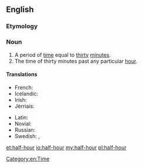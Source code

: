 ==English==

===Etymology===
{{prefix|half|hour}}

===Noun===
{{en-noun|head=[[half]]-[[hour]]}}

# A period of [[time]] equal to [[thirty]] [[minute]]s.
# The time of thirty minutes past any particular [[hour]].

====Translations====
{{trans-top|thirty minutes}}
* French: {{t+|fr|demi-heure|f}}
* Icelandic: {{t-|is|hálftími|m}}
* Irish: {{t-|ga|leathuair}}
* Jèrriais: {{tø|roa-jer|démi-heuthe|f}}
{{trans-mid}}
* Latin: {{t-|la|semihora|alt=sēmihōra|f}}
* Novial: {{tø|nov|mihore}}
* Russian: {{t+|ru|полчаса|sc=Cyrl}}
* Swedish: {{t+|sv|halvtimme|c}}, {{t+|sv|halvtimma|c}}
{{trans-bottom}}

[[Category:en:Time]]

[[et:half-hour]]
[[io:half-hour]]
[[my:half-hour]]
[[pl:half-hour]]